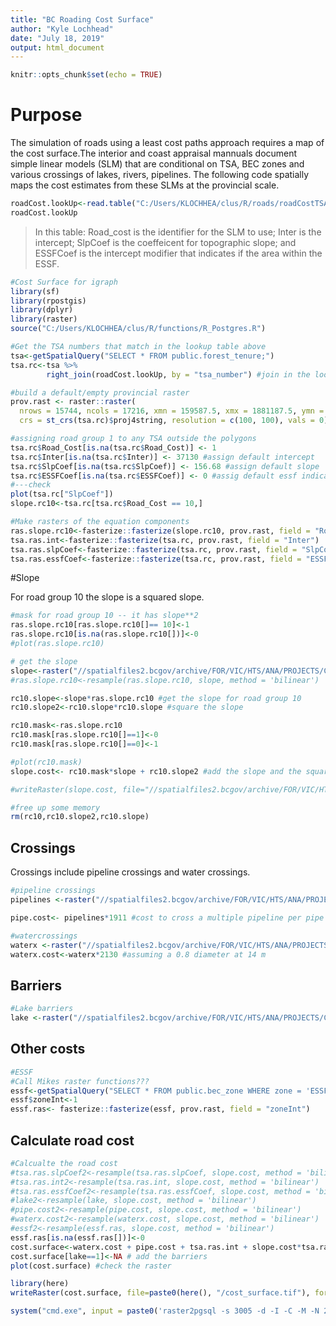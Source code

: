 ```yaml
---
title: "BC Roading Cost Surface"
author: "Kyle Lochhead"
date: "July 18, 2019"
output: html_document
---
```


<!--
Copyright 2019 Province of British Columbia
 
Licensed under the Apache License, Version 2.0 (the "License");
you may not use this file except in compliance with the License.
You may obtain a copy of the License at
 
http://www.apache.org/licenses/LICENSE-2.0
 
Unless required by applicable law or agreed to in writing, software distributed under the License is distributed on an "AS IS" BASIS,
WITHOUT WARRANTIES OR CONDITIONS OF ANY KIND, either express or implied.
See the License for the specific language governing permissions and limitations under the License.-->

```r
knitr::opts_chunk$set(echo = TRUE)
```

# Purpose

The simulation of roads using a least cost paths approach requires a map of the cost surface.The interior and coast appraisal mannuals document simple linear models (SLM) that are conditional on TSA, BEC zones and various crossings of lakes, rivers, pipelines. The following code spatially maps the cost estimates from these SLMs at the provincial scale. 

```r
roadCost.lookUp<-read.table("C:/Users/KLOCHHEA/clus/R/roads/roadCostTSA.csv", sep = ",", head = TRUE)
roadCost.lookUp
```

> In this table: Road_cost is the identifier for the SLM to use; Inter is the intercept; SlpCoef is the coeffeicent for topographic slope; and ESSFCoef is the intercept modifier that indicates if the area within the ESSF.

```r
#Cost Surface for igraph
library(sf)
library(rpostgis)
library(dplyr)
library(raster)
source("C:/Users/KLOCHHEA/clus/R/functions/R_Postgres.R")

#Get the TSA numbers that match in the lookup table above
tsa<-getSpatialQuery("SELECT * FROM public.forest_tenure;")
tsa.rc<-tsa %>% 
        right_join(roadCost.lookUp, by = "tsa_number") #join in the lookup table

#build a default/empty provincial raster
prov.rast <- raster::raster(
  nrows = 15744, ncols = 17216, xmn = 159587.5, xmx = 1881187.5, ymn = 173787.5, ymx = 1748187.5, 
  crs = st_crs(tsa.rc)$proj4string, resolution = c(100, 100), vals = 0)

#assigning road group 1 to any TSA outside the polygons
tsa.rc$Road_Cost[is.na(tsa.rc$Road_Cost)] <- 1
tsa.rc$Inter[is.na(tsa.rc$Inter)] <- 37130 #assign default intercept
tsa.rc$SlpCoef[is.na(tsa.rc$SlpCoef)] <- 156.68 #assign default slope
tsa.rc$ESSFCoef[is.na(tsa.rc$ESSFCoef)] <- 0 #assig default essf indicator flag
#---check
plot(tsa.rc["SlpCoef"])
slope.rc10<-tsa.rc[tsa.rc$Road_Cost == 10,]

#Make rasters of the equation components
ras.slope.rc10<-fasterize::fasterize(slope.rc10, prov.rast, field = "Road_Cost") #this is a special road cost group because it squares the slope
tsa.ras.int<-fasterize::fasterize(tsa.rc, prov.rast, field = "Inter")
tsa.ras.slpCoef<-fasterize::fasterize(tsa.rc, prov.rast, field = "SlpCoef")
tsa.ras.essfCoef<-fasterize::fasterize(tsa.rc, prov.rast, field = "ESSFCoef")
```


#Slope

For road group 10 the slope is a squared slope.
```r
#mask for road group 10 -- it has slope**2
ras.slope.rc10[ras.slope.rc10[]== 10]<-1
ras.slope.rc10[is.na(ras.slope.rc10[])]<-0
#plot(ras.slope.rc10)

# get the slope
slope<-raster("//spatialfiles2.bcgov/archive/FOR/VIC/HTS/ANA/PROJECTS/CLUS/Data/dem/all_bc/bc_ha_slope2.tif") #this file was modified by gdalwarp to put it in the correct alignment
#ras.slope.rc10<-resample(ras.slope.rc10, slope, method = 'bilinear')

rc10.slope<-slope*ras.slope.rc10 #get the slope for road group 10
rc10.slope2<-rc10.slope*rc10.slope #square the slope

rc10.mask<-ras.slope.rc10
rc10.mask[ras.slope.rc10[]==1]<-0
rc10.mask[ras.slope.rc10[]==0]<-1

#plot(rc10.mask)
slope.cost<- rc10.mask*slope + rc10.slope2 #add the slope and the square slope for road group 10

#writeRaster(slope.cost, file="//spatialfiles2.bcgov/archive/FOR/VIC/HTS/ANA/PROJECTS/CLUS/Data/Roads/slope_rc10.tif", format="GTiff", overwrite=TRUE)

#free up some memory
rm(rc10,rc10.slope2,rc10.slope)
```

## Crossings

Crossings include pipeline crossings and water crossings.
```r
#pipeline crossings
pipelines <-raster("//spatialfiles2.bcgov/archive/FOR/VIC/HTS/ANA/PROJECTS/CLUS/Data/pipelines/raster_pipelines_20180815.tif") 

pipe.cost<- pipelines*1911 #cost to cross a multiple pipeline per pipe

#watercrossings
waterx <-raster("//spatialfiles2.bcgov/archive/FOR/VIC/HTS/ANA/PROJECTS/CLUS/Data/water/raster_watercourses_20180816.tif") 
waterx.cost<-waterx*2130 #assuming a 0.8 diameter at 14 m
```

## Barriers
```r
#Lake barriers
lake <-raster("//spatialfiles2.bcgov/archive/FOR/VIC/HTS/ANA/PROJECTS/CLUS/Data/water/raster_lakes_20180816.tif") 
```

## Other costs
```r
#ESSF
#Call Mikes raster functions???
essf<-getSpatialQuery("SELECT * FROM public.bec_zone WHERE zone = 'ESSF'")
essf$zoneInt<-1
essf.ras<- fasterize::fasterize(essf, prov.rast, field = "zoneInt")
```

## Calculate road cost
```r
#Calcualte the road cost
#tsa.ras.slpCoef2<-resample(tsa.ras.slpCoef, slope.cost, method = 'bilinear')
#tsa.ras.int2<-resample(tsa.ras.int, slope.cost, method = 'bilinear')
#tsa.ras.essfCoef2<-resample(tsa.ras.essfCoef, slope.cost, method = 'bilinear')
#lake2<-resample(lake, slope.cost, method = 'bilinear')
#pipe.cost2<-resample(pipe.cost, slope.cost, method = 'bilinear')
#waterx.cost2<-resample(waterx.cost, slope.cost, method = 'bilinear')
#essf2<-resample(essf.ras, slope.cost, method = 'bilinear')
essf.ras[is.na(essf.ras[])]<-0
cost.surface<-waterx.cost + pipe.cost + tsa.ras.int + slope.cost*tsa.ras.slpCoef + tsa.ras.essfCoef*essf.ras #estimate the cost surface
cost.surface[lake==1]<-NA # add the barriers
plot(cost.surface) #check the raster

library(here)
writeRaster(cost.surface, file=paste0(here(), "/cost_surface.tif"), format="GTiff", overwrite=TRUE) #print to disk

system("cmd.exe", input = paste0('raster2pgsql -s 3005 -d -I -C -M -N 2147483648  ', here(), '/cost_surface.tif -t 100x100 rast.rd_cost_surface | psql -d clus -h ', keyring::key_get('dbhost', keyring = 'postgreSQL'), ' -U ',user = keyring::key_get('dbuser', keyring = 'postgreSQL') ,'-W ', password = keyring::key_get('dbpass', keyring = 'postgreSQL')), show.output.on.console = FALSE, invisible = TRUE)
```

